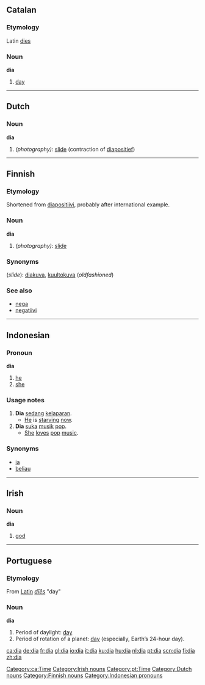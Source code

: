 {{see2|Dia|día}}
==Catalan==
===Etymology===
Latin [[dies]]
===Noun===
'''dia''' {{m}}

# [[day]]

[[Category:ca:Time]]


----

==Dutch==
===Noun===
'''dia''' {{m}}
# ''(photography):'' [[slide]] (contraction of [[diapositief]])


----

==Finnish==
===Etymology===
Shortened from [[diapositiivi]], probably after international example.

===Noun===
'''dia'''
# ''(photography)'': [[slide]]

===Synonyms===
(''slide''): [[diakuva]], [[kuultokuva]] (''oldfashioned'')

===See also===
*[[nega]]
*[[negatiivi]]


----

==Indonesian==
===Pronoun===
'''dia'''
# [[he]]
# [[she]]

===Usage notes===
# '''Dia''' [[sedang]] [[lapar|kelaparan]].
#* [[he|He]] is [[starve|starving]] [[now]].
# '''Dia''' [[suka]] [[musik]] [[pop]].
#* [[she|She]] [[love]]s [[pop]] [[music]].

===Synonyms===
*[[ia]]
*[[beliau]]


----

==Irish==
===Noun===
'''dia''' {{m}}

# [[god]]

[[Category:Irish nouns]]


----

==Portuguese==
[[Category:pt:Time]]
===Etymology===
From [[Latin]] ''[[dies#Latin|dīēs]]'' "day"

===Noun===
'''dia''' {{m}}
#Period of daylight: [[day]]
#Period of rotation of a planet: [[day]] (especially, Earth’s 24-hour day).

[[Category:Dutch nouns]]
[[Category:Finnish nouns]]
[[Category:Indonesian pronouns]]

[[ca:dia]]
[[de:dia]]
[[fr:dia]]
[[gl:dia]]
[[io:dia]]
[[it:dia]]
[[ku:dia]]
[[hu:dia]]
[[nl:dia]]
[[pt:dia]]
[[scn:dia]]
[[fi:dia]]
[[zh:dia]]